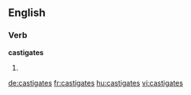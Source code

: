
==English==

===Verb===
'''castigates'''

# {{en-third-person singular of|castigate}}

[[de:castigates]]
[[fr:castigates]]
[[hu:castigates]]
[[vi:castigates]]
